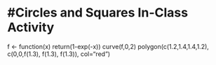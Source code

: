 #Circles and Squares In-Class Activity
=======================================
f <- function(x) return(1-exp(-x))
curve(f,0,2)
polygon(c(1.2,1.4,1.4,1.2), c(0,0,f(1.3), f(1.3), f(1.3)), col="red")
